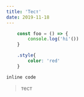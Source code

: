 ```yaml
---
title: 'Тест'
date: 2019-11-18
---
```


```js
    const foo = () => {
        console.log('hi'())
    }
```

```css
    .style{
        color: 'red'
    }
```

`inline code`

> тест